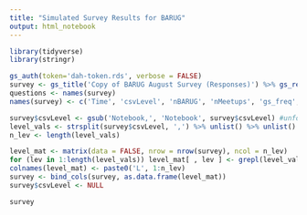 ```yaml
---
title: "Simulated Survey Results for BARUG"
output: html_notebook
---
```


```r
library(tidyverse)
library(stringr)
```

```r
gs_auth(token='dah-token.rds', verbose = FALSE)
survey <- gs_title('Copy of BARUG August Survey (Responses)') %>% gs_read()
questions <- names(survey)
names(survey) <- c('Time', 'csvLevel', 'nBARUG', 'nMeetups', 'gs_freq', 'goodness', 'good_words', 'animal')
```

```r
survey$csvLevel <- gsub('Notebook,', 'Notebook', survey$csvLevel) #unfortunate comma in question
level_vals <- strsplit(survey$csvLevel, ',') %>% unlist() %>% unlist() %>% unique() %>% str_trim()
n_lev <- length(level_vals)

level_mat <- matrix(data = FALSE, nrow = nrow(survey), ncol = n_lev)
for (lev in 1:length(level_vals)) level_mat[ , lev ] <- grepl(level_vals[lev], survey$csvLevel)
colnames(level_mat) <- paste0('L', 1:n_lev)
survey <- bind_cols(survey, as.data.frame(level_mat))
survey$csvLevel <- NULL
```

```r
survey
```

```r

```

